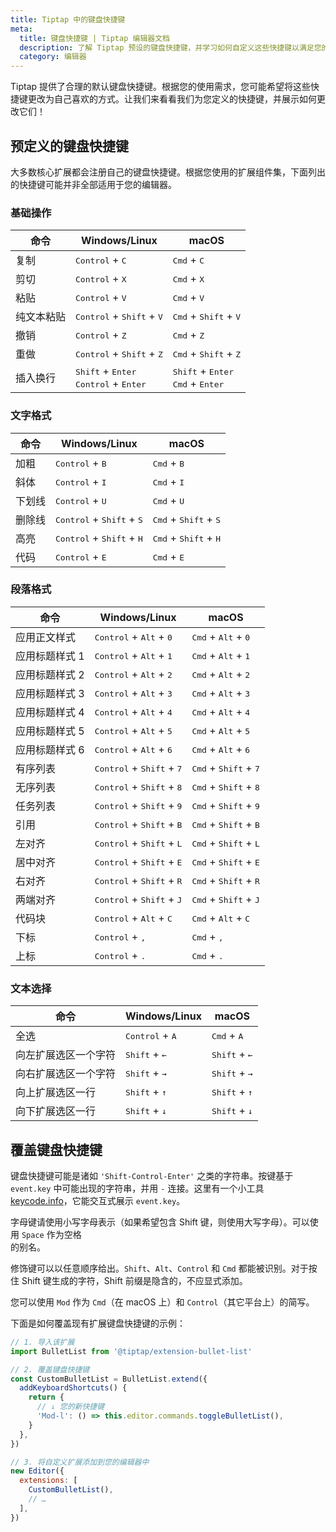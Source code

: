 ```yaml
---
title: Tiptap 中的键盘快捷键
meta:
  title: 键盘快捷键 | Tiptap 编辑器文档
  description: 了解 Tiptap 预设的键盘快捷键，并学习如何自定义这些快捷键以满足您的编辑需求。
  category: 编辑器
---
```


Tiptap 提供了合理的默认键盘快捷键。根据您的使用需求，您可能希望将这些快捷键更改为自己喜欢的方式。让我们来看看我们为您定义的快捷键，并展示如何更改它们！

## 预定义的键盘快捷键

大多数核心扩展都会注册自己的键盘快捷键。根据您使用的扩展组件集，下面列出的快捷键可能并非全部适用于您的编辑器。

### 基础操作

| 命令                     | Windows/Linux                                                              | macOS                                                                     |
| ------------------------ | -------------------------------------------------------------------------- | ------------------------------------------------------------------------- |
| 复制                     | <kbd>Control</kbd> + <kbd>C</kbd>                                          | <kbd>Cmd</kbd> + <kbd>C</kbd>                                            |
| 剪切                     | <kbd>Control</kbd> + <kbd>X</kbd>                                          | <kbd>Cmd</kbd> + <kbd>X</kbd>                                            |
| 粘贴                     | <kbd>Control</kbd> + <kbd>V</kbd>                                          | <kbd>Cmd</kbd> + <kbd>V</kbd>                                            |
| 纯文本粘贴               | <kbd>Control</kbd> + <kbd>Shift</kbd> + <kbd>V</kbd>                       | <kbd>Cmd</kbd> + <kbd>Shift</kbd> + <kbd>V</kbd>                         |
| 撤销                     | <kbd>Control</kbd> + <kbd>Z</kbd>                                          | <kbd>Cmd</kbd> + <kbd>Z</kbd>                                            |
| 重做                     | <kbd>Control</kbd> + <kbd>Shift</kbd> + <kbd>Z</kbd>                       | <kbd>Cmd</kbd> + <kbd>Shift</kbd> + <kbd>Z</kbd>                         |
| 插入换行                 | <kbd>Shift</kbd> + <kbd>Enter</kbd><br /><kbd>Control</kbd> + <kbd>Enter</kbd> | <kbd>Shift</kbd> + <kbd>Enter</kbd><br /><kbd>Cmd</kbd> + <kbd>Enter</kbd> |

### 文字格式

| 命令          | Windows/Linux                                  | macOS                                     |
| ------------- | ---------------------------------------------- | ----------------------------------------- |
| 加粗          | <kbd>Control</kbd> + <kbd>B</kbd>              | <kbd>Cmd</kbd> + <kbd>B</kbd>             |
| 斜体          | <kbd>Control</kbd> + <kbd>I</kbd>              | <kbd>Cmd</kbd> + <kbd>I</kbd>             |
| 下划线        | <kbd>Control</kbd> + <kbd>U</kbd>              | <kbd>Cmd</kbd> + <kbd>U</kbd>             |
| 删除线        | <kbd>Control</kbd> + <kbd>Shift</kbd> + <kbd>S</kbd> | <kbd>Cmd</kbd> + <kbd>Shift</kbd> + <kbd>S</kbd> |
| 高亮          | <kbd>Control</kbd> + <kbd>Shift</kbd> + <kbd>H</kbd> | <kbd>Cmd</kbd> + <kbd>Shift</kbd> + <kbd>H</kbd> |
| 代码          | <kbd>Control</kbd> + <kbd>E</kbd>              | <kbd>Cmd</kbd> + <kbd>E</kbd>             |

### 段落格式

| 命令                   | Windows/Linux                                      | macOS                                            |
| ----------------------- | ------------------------------------------------- | ------------------------------------------------ |
| 应用正文样式           | <kbd>Control</kbd> + <kbd>Alt</kbd> + <kbd>0</kbd> | <kbd>Cmd</kbd> + <kbd>Alt</kbd> + <kbd>0</kbd>   |
| 应用标题样式 1         | <kbd>Control</kbd> + <kbd>Alt</kbd> + <kbd>1</kbd> | <kbd>Cmd</kbd> + <kbd>Alt</kbd> + <kbd>1</kbd>   |
| 应用标题样式 2         | <kbd>Control</kbd> + <kbd>Alt</kbd> + <kbd>2</kbd> | <kbd>Cmd</kbd> + <kbd>Alt</kbd> + <kbd>2</kbd>   |
| 应用标题样式 3         | <kbd>Control</kbd> + <kbd>Alt</kbd> + <kbd>3</kbd> | <kbd>Cmd</kbd> + <kbd>Alt</kbd> + <kbd>3</kbd>   |
| 应用标题样式 4         | <kbd>Control</kbd> + <kbd>Alt</kbd> + <kbd>4</kbd> | <kbd>Cmd</kbd> + <kbd>Alt</kbd> + <kbd>4</kbd>   |
| 应用标题样式 5         | <kbd>Control</kbd> + <kbd>Alt</kbd> + <kbd>5</kbd> | <kbd>Cmd</kbd> + <kbd>Alt</kbd> + <kbd>5</kbd>   |
| 应用标题样式 6         | <kbd>Control</kbd> + <kbd>Alt</kbd> + <kbd>6</kbd> | <kbd>Cmd</kbd> + <kbd>Alt</kbd> + <kbd>6</kbd>   |
| 有序列表               | <kbd>Control</kbd> + <kbd>Shift</kbd> + <kbd>7</kbd> | <kbd>Cmd</kbd> + <kbd>Shift</kbd> + <kbd>7</kbd> |
| 无序列表               | <kbd>Control</kbd> + <kbd>Shift</kbd> + <kbd>8</kbd> | <kbd>Cmd</kbd> + <kbd>Shift</kbd> + <kbd>8</kbd> |
| 任务列表               | <kbd>Control</kbd> + <kbd>Shift</kbd> + <kbd>9</kbd> | <kbd>Cmd</kbd> + <kbd>Shift</kbd> + <kbd>9</kbd> |
| 引用                   | <kbd>Control</kbd> + <kbd>Shift</kbd> + <kbd>B</kbd> | <kbd>Cmd</kbd> + <kbd>Shift</kbd> + <kbd>B</kbd> |
| 左对齐                 | <kbd>Control</kbd> + <kbd>Shift</kbd> + <kbd>L</kbd> | <kbd>Cmd</kbd> + <kbd>Shift</kbd> + <kbd>L</kbd> |
| 居中对齐               | <kbd>Control</kbd> + <kbd>Shift</kbd> + <kbd>E</kbd> | <kbd>Cmd</kbd> + <kbd>Shift</kbd> + <kbd>E</kbd> |
| 右对齐                 | <kbd>Control</kbd> + <kbd>Shift</kbd> + <kbd>R</kbd> | <kbd>Cmd</kbd> + <kbd>Shift</kbd> + <kbd>R</kbd> |
| 两端对齐               | <kbd>Control</kbd> + <kbd>Shift</kbd> + <kbd>J</kbd> | <kbd>Cmd</kbd> + <kbd>Shift</kbd> + <kbd>J</kbd> |
| 代码块                 | <kbd>Control</kbd> + <kbd>Alt</kbd> + <kbd>C</kbd>   | <kbd>Cmd</kbd> + <kbd>Alt</kbd> + <kbd>C</kbd>   |
| 下标                   | <kbd>Control</kbd> + <kbd>,</kbd>                    | <kbd>Cmd</kbd> + <kbd>,</kbd>                    |
| 上标                   | <kbd>Control</kbd> + <kbd>.</kbd>                    | <kbd>Cmd</kbd> + <kbd>.</kbd>                    |

### 文本选择

| 命令                                 | Windows/Linux                     | macOS                           |
| ------------------------------------- | --------------------------------- | ------------------------------- |
| 全选                                | <kbd>Control</kbd> + <kbd>A</kbd> | <kbd>Cmd</kbd> + <kbd>A</kbd>   |
| 向左扩展选区一个字符                 | <kbd>Shift</kbd> + <kbd>←</kbd>   | <kbd>Shift</kbd> + <kbd>←</kbd> |
| 向右扩展选区一个字符                 | <kbd>Shift</kbd> + <kbd>→</kbd>   | <kbd>Shift</kbd> + <kbd>→</kbd> |
| 向上扩展选区一行                   | <kbd>Shift</kbd> + <kbd>↑</kbd>   | <kbd>Shift</kbd> + <kbd>↑</kbd> |
| 向下扩展选区一行                   | <kbd>Shift</kbd> + <kbd>↓</kbd>   | <kbd>Shift</kbd> + <kbd>↓</kbd> |

## 覆盖键盘快捷键

键盘快捷键可能是诸如 `'Shift-Control-Enter'` 之类的字符串。按键基于 `event.key` 中可能出现的字符串，并用 `-` 连接。这里有一个小工具 [keycode.info](https://keycode.info/)，它能交互式展示 `event.key`。

字母键请使用小写字母表示（如果希望包含 Shift 键，则使用大写字母）。可以使用 `Space` 作为空格 <code> </code> 的别名。

修饰键可以以任意顺序给出。`Shift`、`Alt`、`Control` 和 `Cmd` 都能被识别。对于按住 Shift 键生成的字符，Shift 前缀是隐含的，不应显式添加。

您可以使用 `Mod` 作为 `Cmd`（在 macOS 上）和 `Control`（其它平台上）的简写。

下面是如何覆盖现有扩展键盘快捷键的示例：

```js
// 1. 导入该扩展
import BulletList from '@tiptap/extension-bullet-list'

// 2. 覆盖键盘快捷键
const CustomBulletList = BulletList.extend({
  addKeyboardShortcuts() {
    return {
      // ↓ 您的新快捷键
      'Mod-l': () => this.editor.commands.toggleBulletList(),
    }
  },
})

// 3. 将自定义扩展添加到您的编辑器中
new Editor({
  extensions: [
    CustomBulletList(),
    // …
  ],
})
```